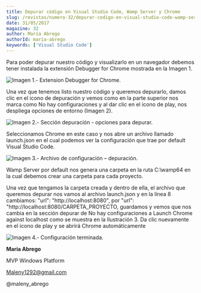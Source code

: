 ```yaml
---
title: Depurar código en Visual Studio Code, Wamp Server y Chrome
slug: /revistas/numero-32/depurar-codigo-en-visual-studio-code-wamp-server-y-chrome
date: 31/05/2017
magazine: 32
author: María Abrego
authorId: maría-abrego
keywords: ['Visual Studio Code']
---
```






Para poder depurar nuestro código y visualizarlo en un navegador debemos tener instalada la extensión Debugger for Chrome mostrada en la Imagen 1.

![Imagen 1.- Extension Debugger for Chrome.](../../../images/numero32/depurar-codigo-en-visual-studio-code-wamp-server-y-chrome/image1.png)

Una vez que tenemos listo nuestro código y queremos depurarlo, damos clic en el icono de depuración y vemos como en la parte superior nos marca como No hay configuraciones y al dar clic en el icono de play, nos despliega opciones de entorno (Imagen 2).

![Imagen 2.- Sección depuración - opciones para depurar.](../../../images/numero32/depurar-codigo-en-visual-studio-code-wamp-server-y-chrome/image2.png)

Seleccionamos Chrome en este caso y nos abre un archivo llamado launch.json en el cual podemos ver la configuración que trae por default Visual Studio Code.

![Imagen 3.- Archivo de configuración – depuración.](../../../images/numero32/depurar-codigo-en-visual-studio-code-wamp-server-y-chrome/image3.png)

Wamp Server por default nos genera una carpeta en la ruta C:\wamp64 en la cual debemos crear una carpeta para cada proyecto.

Una vez que tengamos la carpeta creada y dentro de ella, el archivo que queremos depurar nos vamos al archivo launch.json y en la línea 8 cambiamos: "url": "http://localhost:8080", por "url": "http://localhost:8080/CARPETA\_PROYECTO, guardamos y vemos que nos cambia en la sección depurar de No hay configuraciones a Launch Chrome against localhost como se muestra en la Ilustración 3. Da clic nuevamente en el icono de play y se abrirá Chrome automáticamente

![Imagen 4.- Configuración terminada.](../../../images/numero32/depurar-codigo-en-visual-studio-code-wamp-server-y-chrome/image4.png)



**Maria Abrego**

MVP Windows Platform

Maleny1292@gmail.com

@maleny\_abrego ​

